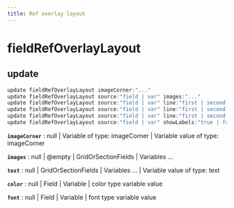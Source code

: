 ```yaml
---
title: Ref overlay layout
---
```


# fieldRefOverlayLayout

## update

```js filename="Terminal" copy
update fieldRefOverlayLayout imageCorner:"..."
update fieldRefOverlayLayout source:"field | var" images:"..."
update fieldRefOverlayLayout source:"field | var" line:"first | second | third | fourth | fifth" segment:"first | middle | caption" text:"..."
update fieldRefOverlayLayout source:"field | var" line:"first | second | third | fourth | fifth" segment:"first | middle | caption" color:"..."
update fieldRefOverlayLayout source:"field | var" line:"first | second | third | fourth | fifth" segment:"first | middle | caption" font:"..."
update fieldRefOverlayLayout source:"field | var" showLabels:"true | false | yes | no"
```

**`imageCorner`**
 : null | Variable of type: imageCorner | Variable value of type: imageCorner

**`images`**
 : null | @empty | GridOrSectionFields | Variables ...

**`text`**
 : null | GridOrSectionFields | Variables ... | Variable value of type: text

**`color`**
 : null | Field | Variable | color type variable value

**`font`**
 : null | Field | Variable | font type variable value



